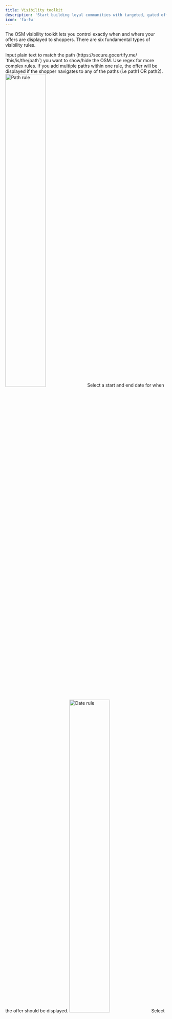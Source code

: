 ```yaml
---
title: Visibility toolkit
description: 'Start building loyal communities with targeted, gated offers.'
icon: 'fa-fw'
---
```


The OSM visibility toolkit lets you control exactly when and where your offers are displayed to shoppers. There are six fundamental types of visibility rules. 


<AccordionGroup>
  <Accordion title="Path" icon="link">
    Input plain text to match the path (https://secure.gocertify.me/ `this/is/the/path`) you want to show/hide the OSM. Use regex for more complex rules. If you add multiple paths
    within one rule, the offer will be displayed if the shopper navigates to any of the paths (i.e path1 OR path2).
      <Frame>
      <img src="/images/visibility-rule-path.png" alt="Path rule" width="50%" style={{ borderRadius: '0.5rem' }} />
      </Frame>
  </Accordion>
  <Accordion title="Date" icon="calendar-days">
  Select a start and end date for when the offer should be displayed.
      <Frame>
      <img src="/images/visibility-rule-date.png" alt="Date rule" width="50%" style={{ borderRadius: '0.5rem' }} />
      </Frame>
  </Accordion>
  <Accordion title="Time" icon="clock">
  Select a start and end time for when the offer should be displayed. This will be recurring on every day of the week.
    <Frame>
    <img src="/images/visibility-rule-time.png" alt="Path rule" width="50%" style={{ borderRadius: '0.5rem' }} />
    </Frame>
  </Accordion>
  <Accordion title="Price" icon="money-check-dollar">
  Select a minimum/maximum/exact price for when the offer should be displayed.
    <Frame>
    <img src="/images/visibility-rule-price.png" alt="Path rule" width="50%" style={{ borderRadius: '0.5rem' }} />
    </Frame>
  </Accordion>
  <Accordion title="Dwell Time" icon="unlock-keyhole">
  Display the offer based on how long the shopper has spent on the page.
    <Frame>   
    <img src="/images/visibility-rule-dwell-time.png" alt="Path rule" width="50%" style={{ borderRadius: '0.5rem' }} />
    </Frame>
  </Accordion>
  <Accordion title="Script" icon="code">
   Display this placement based on data from your DataLayer or any other source that can be accessed via JavaScript.
    <Frame>   
    <img src="/images/osm/osmScriptVisibilityRule.png" alt="Path rule" width="50%" style={{ borderRadius: '0.5rem' }} />
    </Frame>
  </Accordion>
</AccordionGroup>


## Popular Visibility Rule Use Cases
You can add multiple rules to a placement to combine these rules to match your campaign objectives. All rules need to be met for the offer to be displayed.

<img src="/images/visibility-rule.png" alt="Setting visibility rules" style={{ borderRadius: '0.5rem' }} />


<AccordionGroup>
  <Accordion title="Only show on staging" icon="hammer">
    Set a path rule for `path` `contains` `?my_oms_test=true`. Manually add this query to the end of the URL in staging
  </Accordion>
  <Accordion title="Only show on certain products" icon="rectangle-list">
  Create a path rule for `path` `contains` `category/product`. Placement will only show when for items within that category.
  </Accordion>
  <Accordion title="Don't show on sale items" icon="clipboard-list">
  Create a path rule for `path` `does not contain` `sale` or `discount`.
  
  Alternatively leverage the CSS selector to anchor inline placements to an element that only shows on non-sale products.
  </Accordion>
</AccordionGroup>